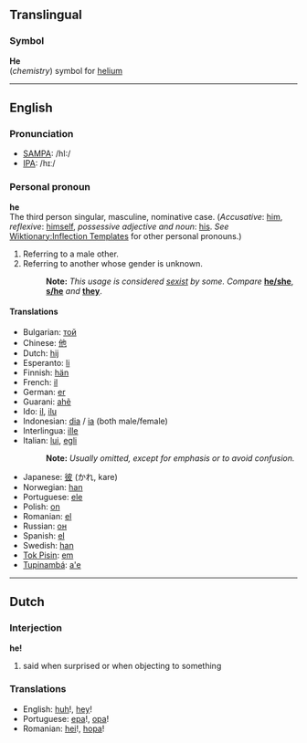 ==Translingual==
===Symbol===
'''He'''<br>(''chemistry'') symbol for [[helium]]

----
==English==
===Pronunciation===
*[[w:SAMPA|SAMPA]]: /hI:/
*[[w:IPA|IPA]]: /hɪː/

===Personal pronoun===
'''he'''<br>
The third person singular, masculine, nominative case. (''Accusative'': [[him]],  ''reflexive'': [[himself]], ''possessive adjective and noun'': [[his]]. ''See'' [[Wiktionary:Inflection Templates]] for other personal pronouns.) 

#Referring to a male other.
#Referring to another whose gender is unknown.
#:'''Note:''' ''This usage is considered [[sexist]] by some.  Compare'' '''[[he/she]]''', '''[[s/he]]''' ''and'' '''[[they]]'''.

====Translations====
*Bulgarian: [[той]]
*Chinese: [[他]]
*Dutch: [[hij]]
*Esperanto: [[li]]
*Finnish: [[hän]]
*French: [[il]]
*German: [[er]]
*Guarani: [[ahẽ]]
*Ido: [[il]], [[ilu]]
*Indonesian: [[dia]] / [[ia]] (both male/female)
*Interlingua: [[ille]]
*Italian: [[lui#Italian|lui]], [[egli]]
*:'''Note:''' ''Usually omitted, except for emphasis or to avoid confusion.''
*Japanese: [[彼]] (かれ, kare)
*Norwegian: [[han]]
*Portuguese: [[ele]]
*Polish: [[on]]
*Romanian: [[el]]
*Russian: [[он]]
*Spanish: [[el]]
*Swedish: [[han]]
*[[Tok Pisin]]: [[em]]
*[[Tupinambá]]: [[a'e]]

----
==Dutch==
===Interjection===
'''he!'''

# said when surprised or when objecting to something

===Translations===
*English: [[huh]]!, [[hey]]!
*Portuguese: [[epa]]!, [[opa]]!
*Romanian: [[hei]]!, [[hopa]]!